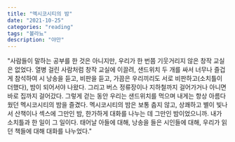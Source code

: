 ```yaml
---
title: "멕시코시티의 밤"
date: "2021-10-25"
categories: "reading"
tags: "볼라뇨"
description: "야만"
---
```


"사람들이 말하는 공부를 한 것은 아니지만, 우리가 한 번쯤 기웃거리지 않은 창작 교실은 없었다. 열병 걸린 사람처럼 창작 교실에 이끌려, 샌드위치 두 개를 싸서 너무나 즐겁게 참석하여 시 낭송을 듣고, 비판을 듣고, 가끔은 우리끼리도 서로 비판하고(소치틀이 더했다), 밤이 되어서야 나왔다. 그리고 버스 정류장이나 지하철까지 걸어가거나 아니면 바로 집까지 걸어갔다. 그렇게 걷는 동안 우리는 샌드위치를 먹으며 내게는 항상 아름다웠던 멕시코시티의 밤을 즐겼다. 멕시코시티의 밤은 보통 춥지 않고, 상쾌하고 별이 빛나서 산책이나 섹스에 그만인 밤, 한가하게 대화를 나누는 데 그만인 밤이었으니까. 내가 소치틀과 한 일이 그 일이다. 태어날 아들에 대해, 낭송을 들은 시인들에 대해, 우리가 읽던 책들에 대해 대화를 나누었다."
